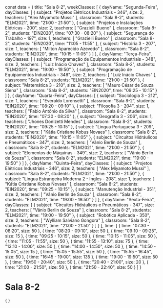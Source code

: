 const data = {
  title: "Sala 8-2",
  weekClasses: [
    {
      dayName: "Segunda-Feira",
      dayClasses: [
        {
          subject: "Projetos Elétricos Industriais - 346",
          size: 2,
          teachers: [
            "Alex Miyamoto Mussi"
          ],
          classroom: "Sala 8-2",
          students: "ELM2021",
          time: "21:00 - 21:50"
        },
        {
          subject: "Projetos e Instalações Elétricas - 200",
          size: 2,
          teachers: [
            "Grazielli Bueno"
          ],
          classroom: "Sala 8-2",
          students: "EIN2020",
          time: "07:30 - 08:20"
        },
        {
          subject: "Segurança do Trabalho - 197",
          size: 1,
          teachers: [
            "Grazielli Bueno"
          ],
          classroom: "Sala 8-2",
          students: "EIN2020",
          time: "11:05 - 11:55"
        },
        {
          subject: "História 3 - 207",
          size: 1,
          teachers: [
            "Milton Aparecido Azevedo"
          ],
          classroom: "Sala 8-2",
          students: "EIN2020",
          time: "10:15 - 11:05"
        }
      ]
    },
    {
      dayName: "Terça-Feira",
      dayClasses: [
        {
          subject: "Programação de Equipamentos Industriais - 348",
          size: 2,
          teachers: [
            "Luiz Inácio Chaves"
          ],
          classroom: "Sala 8-2",
          students: "ELM2021",
          time: "19:00 - 19:50"
        },
        {
          subject: "Programação de Equipamentos Industriais - 348",
          size: 2,
          teachers: [
            "Luiz Inácio Chaves"
          ],
          classroom: "Sala 8-2",
          students: "ELM2021",
          time: "21:00 - 21:50"
        },
        {
          subject: "Matemática 3 - 210",
          size: 2,
          teachers: [
            "Mauro César de Souza Siena"
          ],
          classroom: "Sala 8-2",
          students: "EIN2020",
          time: "09:25 - 10:15"
        }
      ]
    },
    {
      dayName: "Quarta-Feira",
      dayClasses: [
        {
          subject: "Sociologia 3 - 212",
          size: 1,
          teachers: [
            "Everaldo Lorensetti"
          ],
          classroom: "Sala 8-2",
          students: "EIN2020",
          time: "08:20 - 09:10"
        },
        {
          subject: "Filosofia 3 - 204",
          size: 1,
          teachers: [
            "Fabio Antônio da Silva"
          ],
          classroom: "Sala 8-2",
          students: "EIN2020",
          time: "07:30 - 08:20"
        },
        {
          subject: "Geografia 3 - 206",
          size: 1,
          teachers: [
            "Jhones Donizetti Mendes"
          ],
          classroom: "Sala 8-2",
          students: "EIN2020",
          time: "09:25 - 10:15"
        },
        {
          subject: "Lingua Portuguesa 3 - 209",
          size: 2,
          teachers: [
            "Kátia Cristiane Kobus Novaes"
          ],
          classroom: "Sala 8-2",
          students: "EIN2020",
          time: "10:15 - 11:05"
        },
        {
          subject: "Circuitos Hidráulicos e Pneumáticos - 347",
          size: 2,
          teachers: [
            "Vânio Berlin de Souza"
          ],
          classroom: "Sala 8-2",
          students: "ELM2021",
          time: "21:00 - 21:50"
        },
        {
          subject: "Elementos de Máquinas - 349",
          size: 2,
          teachers: [
            "Vânio Berlin de Souza"
          ],
          classroom: "Sala 8-2",
          students: "ELM2021",
          time: "19:00 - 19:50"
        }
      ]
    },
    {
      dayName: "Quinta-Feira",
      dayClasses: [
        {
          subject: "Projetos Elétricos Industriais - 346",
          size: 2,
          teachers: [
            "Alex Miyamoto Mussi"
          ],
          classroom: "Sala 8-2",
          students: "ELM2021",
          time: "21:00 - 21:50"
        },
        {
          subject: "Lingua Estrangeira Moderna 2 - Ingles - 208",
          size: 1,
          teachers: [
            "Kátia Cristiane Kobus Novaes"
          ],
          classroom: "Sala 8-2",
          students: "EIN2020",
          time: "09:25 - 10:15"
        },
        {
          subject: "Manutenção Industrial - 351",
          size: 2,
          teachers: [
            "Vânio Berlin de Souza"
          ],
          classroom: "Sala 8-2",
          students: "ELM2021",
          time: "19:00 - 19:50"
        }
      ]
    },
    {
      dayName: "Sexta-Feira",
      dayClasses: [
        {
          subject: "Circuitos Hidráulicos e Pneumáticos - 347",
          size: 2,
          teachers: [
            "Vânio Berlin de Souza"
          ],
          classroom: "Sala 8-2",
          students: "ELM2021",
          time: "19:00 - 19:50"
        },
        {
          subject: "Robótica Aplicada - 350",
          size: 2,
          teachers: [
            "Wylliam Salviano Gongora"
          ],
          classroom: "Sala 8-2",
          students: "ELM2021",
          time: "21:00 - 21:50"
        }
      ]
    }
  ],
  time: [
    {
      time: "07:30 - 08:20",
      size: 50
    },
    {
      time: "08:20 - 09:10",
      size: 50
    },
    {
      time: "09:10 - 09:25",
      size: 15
    },
    {
      time: "09:25 - 10:15",
      size: 50
    },
    {
      time: "10:15 - 11:05",
      size: 50
    },
    {
      time: "11:05 - 11:55",
      size: 50
    },
    {
      time: "11:55 - 13:10",
      size: 75
    },
    {
      time: "13:10 - 14:00",
      size: 50
    },
    {
      time: "14:00 - 14:50",
      size: 50
    },
    {
      time: "14:50 - 15:05",
      size: 15
    },
    {
      time: "15:05 - 15:55",
      size: 50
    },
    {
      time: "15:55 - 16:45",
      size: 50
    },
    {
      time: "16:45 - 19:00",
      size: 135
    },
    {
      time: "19:00 - 19:50",
      size: 50
    },
    {
      time: "19:50 - 20:40",
      size: 50
    },
    {
      time: "20:40 - 21:00",
      size: 20
    },
    {
      time: "21:00 - 21:50",
      size: 50
    },
    {
      time: "21:50 - 22:40",
      size: 50
    }
  ]
}

# Sala 8-2

<div>
    {
        <Grid
            title={data.title} 
            weekClasses={data.weekClasses} 
            time={data.time}
        />
    }
</div>